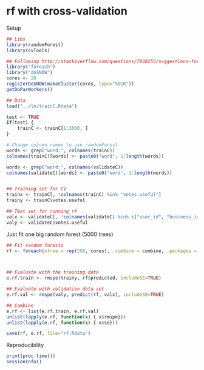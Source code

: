 rf with cross-validation
=======================

Setup
```r
## Libs
library(randomForest)
library(cvTools)

## Following http://stackoverflow.com/questions/7830255/suggestions-for-speeding-up-random-forests
library("foreach")
library("doSNOW")
cores <- 20
registerDoSNOW(makeCluster(cores, type="SOCK"))
getDoParWorkers()

## Data
load("../lm/trainC.Rdata")

test <- TRUE
if(test) {
	trainC <- trainC[1:1000, ]
}

# Change column names to use randomForest
words <- grep("word.", colnames(trainC))
colnames(trainC)[words] <- paste0("word", 1:length(words))

words <- grep("word.", colnames(validateC))
colnames(validateC)[words] <- paste0("word", 1:length(words))


## Training set for CV
trainx <- trainC[, !colnames(trainC) %in% "votes.useful"]
trainy <- trainC$votes.useful

## Test set for running rf
valx <- validateC[, !colnames(validateC) %in% c("user_id", "business_id", "review_id", "user.name", "business.city", "votes.useful")]
valy <- validateC$votes.useful

```


Just fit one big random forest (5000 trees)
```r

## Fit random forests
rf <- foreach(ntree = rep(250, cores), .combine = combine, .packages = "randomForest") %dopar% randomForest(x=trainx, y=trainy, data=trainC, xtest=valx, ytest=valy, importance=TRUE, keep.forest=TRUE, ntree=ntree)



## Evaluate with the training data
e.rf.train <- rmspe(trainy, rf$predicted, includeSE=TRUE)

## Evaluate with validation data set
e.rf.val <- rmspe(valy, predict(rf, valx), includeSE=TRUE)

## Combine
e.rf <- list(e.rf.train, e.rf.val)
unlist(lapply(e.rf, function(x) { x$rmspe}))
unlist(lapply(e.rf, function(x) { x$se}))

save(rf, e.rf, file="rf.Rdata")
```

Reproducibility
```r
print(proc.time())
sessionInfo()
```
